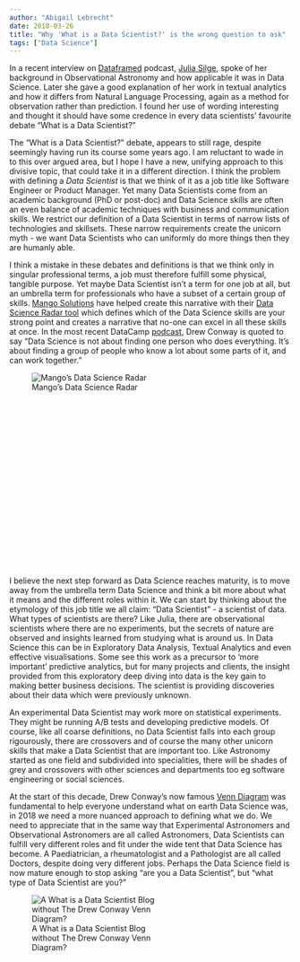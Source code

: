 ```yaml
---
author: "Abigail Lebrecht"
date: 2018-03-26
title: "Why 'What is a Data Scientist?' is the wrong question to ask"
tags: ["Data Science"]
---
```


In a recent interview on [Dataframed](https://www.datacamp.com/community/podcast/text-mining-nlproc) podcast, [Julia Silge](https://juliasilge.com/), spoke of her background in Observational Astronomy and how applicable it was in Data Science. Later she gave a good explanation of her work in textual analytics and how it differs from Natural Language Processing, again as a method for observation rather than prediction. I found her use of wording interesting and thought it should have some credence in every data scientists' favourite debate "What is a Data Scientist?"

The "What is a Data Scientist?" debate, appears to still rage, despite seemingly having run its course some years ago. I am reluctant to wade in to this over argued area, but I hope I have a new, unifying approach to this divisive topic, that could take it in a different direction. I think the problem with defining a *Data Scientist* is that we think of it as a job title like Software Engineer or Product Manager. Yet many Data Scientists come from an academic background (PhD or post-doc) and Data Science skills are often an even balance of academic techniques with business and communication skills. We restrict our definition of a Data Scientist in terms of narrow lists of technologies and skillsets. These narrow requirements create the unicorn myth - we want Data Scientists who can uniformly do more things then they are humanly able. 

I think a mistake in these debates and definitions is that we think only in singular professional terms, a job must therefore fulfill some physical, tangible purpose. Yet maybe Data Scientist isn't a term for one job at all, but an umbrella term for professionals who have a subset of a certain group of skills. [Mango Solutions](https://www.mango-solutions.com/) have helped create this narrative with their [Data Science Radar tool](https://www.mango-solutions.com/radar/) which defines which of the Data Science skills are your strong point and creates a narrative that no-one can excel in all these skills at once. In the most recent DataCamp [podcast](https://www.datacamp.com/community/podcast/building-data-science-teams), Drew Conway is quoted to say "Data Science is not about finding one person who does everything. It's about finding a group of people who know a lot about some parts of it, and can work together."

<div style="width:300px; height:300px">
![Mango's Data Science Radar](mango.png)
</div>
<br /> 
<br /> 


I believe the next step forward as Data Science reaches maturity, is to move away from the umbrella term Data Science and think a bit more about what it means and the different roles within it. We can start by thinking about the etymology of this job title we all claim: "Data Scientist" - a scientist of data. What types of scientists are there? Like Julia, there are observational scientists where there are no experiments, but the secrets of nature are observed and insights learned from studying what is around us. In Data Science this can be in Exploratory Data Analysis, Textual Analytics and even effective visualisations. Some see this work as a precursor to 'more important' predictive analytics, but for many projects and clients, the insight provided from this exploratory deep diving into data is the key gain to making better business decisions. The scientist is providing discoveries about their data which were previously unknown.

An experimental Data Scientist may work more on statistical experiments. They might be running A/B tests and developing predictive models. Of course, like all coarse definitions, no Data Scientist falls into each group rigourously, there are crossovers and of course the many other unicorn skills that make a Data Scientist that are important too. Like Astronomy started as one field and subdivided into specialities, there will be shades of grey and crossovers with other sciences and departments too eg software engineering or social sciences.

At the start of this decade, Drew Conway's now famous [Venn Diagram](http://drewconway.com/zia/2013/3/26/the-data-science-venn-diagram) was fundamental to help everyone understand what on earth Data Science was, in 2018 we need a more nuanced approach to defining what we do. We need to appreciate that in the same way that Experimental Astronomers and Observational Astronomers are all called Astronomers, Data Scientists can fulfill very different roles and fit under the wide tent that Data Science has become. A Paediatrician, a rheumatologist and a Pathologist are all called Doctors, despite doing very different jobs. Perhaps the Data Science field is now mature enough to stop asking "are you a Data Scientist", but "what type of Data Scientist are you?"

<div style="width:300px; height:300px">
![A What is a Data Scientist Blog without The Drew Conway Venn Diagram?](drewconway.png)
</div>
<br /> 
<br /> 





